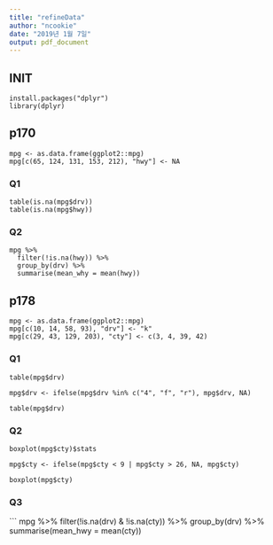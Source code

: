 ```yaml
---
title: "refineData"
author: "ncookie"
date: "2019년 1월 7일"
output: pdf_document
---
```


## INIT
```
install.packages("dplyr")
library(dplyr)
```



## p170
```
mpg <- as.data.frame(ggplot2::mpg)
mpg[c(65, 124, 131, 153, 212), "hwy"] <- NA
```


### Q1
```
table(is.na(mpg$drv))
table(is.na(mpg$hwy))
```

### Q2
```
mpg %>%
  filter(!is.na(hwy)) %>% 
  group_by(drv) %>% 
  summarise(mean_why = mean(hwy))
```


## p178
```
mpg <- as.data.frame(ggplot2::mpg)
mpg[c(10, 14, 58, 93), "drv"] <- "k"
mpg[c(29, 43, 129, 203), "cty"] <- c(3, 4, 39, 42)
```

### Q1
```
table(mpg$drv)

mpg$drv <- ifelse(mpg$drv %in% c("4", "f", "r"), mpg$drv, NA)

table(mpg$drv)
```

### Q2
```
boxplot(mpg$cty)$stats

mpg$cty <- ifelse(mpg$cty < 9 | mpg$cty > 26, NA, mpg$cty)

boxplot(mpg$cty)
```

### Q3
```
mpg %>% 
  filter(!is.na(drv) & !is.na(cty)) %>% 
  group_by(drv) %>% 
  summarise(mean_hwy = mean(cty))   